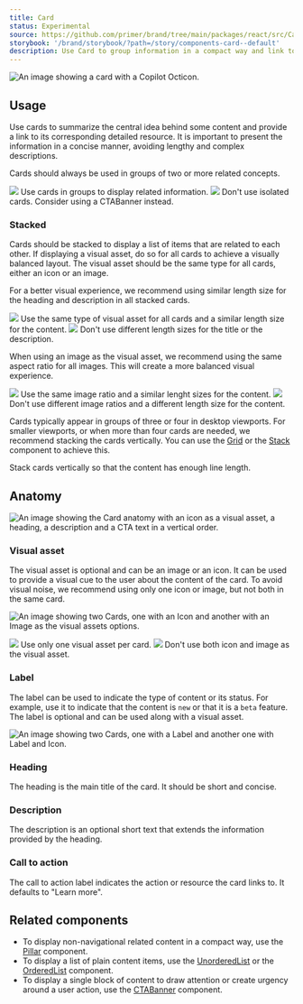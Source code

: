 ```yaml
---
title: Card
status: Experimental
source: https://github.com/primer/brand/tree/main/packages/react/src/Card/Card.tsx
storybook: '/brand/storybook/?path=/story/components-card--default'
description: Use Card to group information in a compact way and link to other pages.
---
```



![An image showing a card with a Copilot Octicon.](https://github.com/primer/brand/assets/912236/494d440c-98d2-4634-beec-8a80caca8926)

## Usage

Use cards to summarize the central idea behind some content and provide a link to its corresponding detailed resource. It is important to present the information in a concise manner, avoiding lengthy and complex descriptions.

Cards should always be used in groups of two or more related concepts.

<DoDontContainer>
  <Do>
    <img src="https://github.com/primer/brand/assets/912236/d0da491e-8895-4ba2-9840-17eef7f2dd75" />
    <Caption>Use cards in groups to display related information.</Caption>
  </Do>
  <Dont>
    <img src="https://github.com/primer/brand/assets/912236/9f17706e-dfb1-4ef9-a87d-df6c8a1d3825" />
    <Caption>
      Don't use isolated cards. Consider using a CTABanner instead.
    </Caption>
  </Dont>
</DoDontContainer>

### Stacked

Cards should be stacked to display a list of items that are related to each other. If displaying a visual asset, do so for all cards to achieve a visually balanced layout. The visual asset should be the same type for all cards, either an icon or an image.

For a better visual experience, we recommend using similar length size for the heading and description in all stacked cards.

<DoDontContainer>
  <Do>
    <img src="https://github.com/primer/brand/assets/912236/fced572e-c296-4a97-aaa8-3d4b357f2f6e" />
    <Caption>
      Use the same type of visual asset for all cards and a similar length size
      for the content.
    </Caption>
  </Do>
  <Dont>
    <img src="https://github.com/primer/brand/assets/912236/c612ccf8-7c98-4213-92b9-2fdf6f0f1398" />
    <Caption>
      Don't use different length sizes for the title or the description.
    </Caption>
  </Dont>
</DoDontContainer>

When using an image as the visual asset, we recommend using the same aspect ratio for all images. This will create a more balanced visual experience.

<DoDontContainer>
  <Do>
    <img src="https://github.com/primer/brand/assets/912236/0ec93c16-7091-4ebb-a1a0-b0626de7833f" />
    <Caption>
      Use the same image ratio and a similar lenght sizes for the content.
    </Caption>
  </Do>
  <Dont>
    <img src="https://github.com/primer/brand/assets/912236/0b8ffb2d-0753-4bdd-9165-0f30ec28a8c8" />
    <Caption>
      Don't use different image ratios and a different length size for the
      content.
    </Caption>
  </Dont>
</DoDontContainer>

Cards typically appear in groups of three or four in desktop viewports. For smaller viewports, or when more than four cards are needed, we recommend stacking the cards vertically. You can use the [Grid](/components/Grid) or the [Stack](/components/Stack) component to achieve this.

<div>
  <CustomVideoPlayer
    width="100%"
    src="https://github.com/primer/brand/assets/912236/e4ac4ed3-4190-4e8b-b467-364fe880aa30"
  />
  <Caption>
    Stack cards vertically so that the content has enough line length.
  </Caption>
</div>

## Anatomy

![An image showing the Card anatomy with an icon as a visual asset, a heading, a description and a CTA text in a vertical order.](https://github.com/primer/brand/assets/912236/633b83d8-4ea8-49bd-9d6c-45a1989060d9)

### Visual asset

The visual asset is optional and can be an image or an icon. It can be used to provide a visual cue to the user about the content of the card. To avoid visual noise, we recommend using only one icon or image, but not both in the same card.

![An image showing two Cards, one with an Icon and another with an Image as the visual assets options.](https://github.com/primer/brand/assets/912236/be65583b-f6f0-438a-8d2c-6b7a0a9fd3de)

<DoDontContainer>
  <Do>
    <img src="https://github.com/primer/brand/assets/912236/863de864-5216-44bf-8b35-430821da8853" />
    <Caption>Use only one visual asset per card.</Caption>
  </Do>
  <Dont>
    <img src="https://github.com/primer/brand/assets/912236/9acdde97-42e3-4a7a-8102-b9be5e3c05fc" />
    <Caption>Don't use both icon and image as the visual asset.</Caption>
  </Dont>
</DoDontContainer>

### Label

The label can be used to indicate the type of content or its status. For example, use it to indicate that the content is `new` or that it is a `beta` feature. The label is optional and can be used along with a visual asset.

![An image showing two Cards, one with a Label and another one with Label and Icon.](https://github.com/primer/brand/assets/912236/2d84fe89-2735-451e-9d1f-9a2f0297e7b5)

### Heading

The heading is the main title of the card. It should be short and concise.

### Description

The description is an optional short text that extends the information provided by the heading.

### Call to action

The call to action label indicates the action or resource the card links to. It defaults to "Learn more".

## Related components

- To display non-navigational related content in a compact way, use the [Pillar](/components/Pillar) component.
- To display a list of plain content items, use the [UnorderedList](/components/UnorderedList) or the [OrderedList](/components/OrderedList) component.
- To display a single block of content to draw attention or create urgency around a user action, use the [CTABanner](/components/CTABanner) component.
